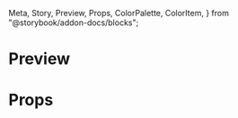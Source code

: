   Meta,
  Story,
  Preview,
  Props,
  ColorPalette,
  ColorItem,
} from "@storybook/addon-docs/blocks";

<Meta title="TextInput" />

# Preview

<Preview>
  <Story
    name="TextInput"
    parameters={{
      design: {
        type: "figma",
        url:
          "https://www.figma.com/file/JdbljcIvyMoEVsBZgsg7bbu8/1.-Apps-Styleguide-and-Components?node-id=2451%3A0",
      },
    }}
  >
    <View
      style={{ justifyContent: "space-evenly", alignItems: "center", flex: 1 }}
    >
      <TextInput
        label="Label"
        containerStyle={{ marginBottom: 16 }}
        placeholder="Placeholder"
        error="Invalid input"
      />
      <TextInput
        label="Label"
        containerStyle={{ marginBottom: 16 }}
        placeholder="Placeholder"
        disabled={true}
      />
      <TextInput
        label="Label"
        containerStyle={{ marginBottom: 16 }}
        placeholder="Placeholder"
        size="medium"
        showCheckmark={true}
      />
      <TextInput
        label="Label"
        containerStyle={{ marginBottom: 16 }}
        placeholder="Placeholder"
        size="small"
        helperText="Helper text"
      />
      <TextInput
        label="Password"
        placeholder="Placeholder"
        secureTextEntry={true}
        value="password 123"
      />
    </View>
  </Story>
</Preview>

# Props

<Props of={TextInput} />
